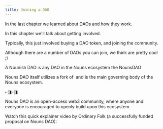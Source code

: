 ```yaml
---
title: Joining a DAO
---
```


In the last chapter we learned about DAOs and how they work.&#x20;

In this chapter we'll talk about getting involved.&#x20;

Typically, this just involved buying a DAO token, and joining the community.&#x20;

Although there are a number of DAOs you can join, we think <Nutshell children="Nounish DAOs" />  are pretty cool ;)

A Nounish DAO is any DAO in the Nouns ecosystem <Nutshell children="forking" /> the NounsDAO <Nutshell children="protocol." />&#x20;

Nouns DAO itself utilizes a fork of <Nutshell children="compound governance" /> and is the main governing body of the Nouns ecosystem.

⌐◨-◨

Nouns DAO is an open-access web3 community, where anyone and everyone is encouraged to openly build upon this ecosystem.

Watch this quick explainer video by Ordinary Folk (a successfully funded proposal on Nouns DAO):

<Tweet tweetLink="ordinaryfolkco/status/1603200528162656257" align="center" hideConversation={true} />

